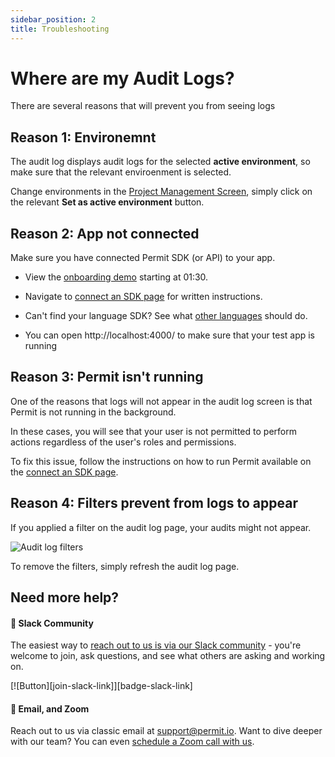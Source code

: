 ```yaml
---
sidebar_position: 2
title: Troubleshooting
---
```


# Where are my Audit Logs?

There are several reasons that will prevent you from seeing logs

## Reason 1: Environemnt
The audit log displays audit logs for the selected **active environment**, so make sure that the relevant enviroenment is selected.

Change environments in the [Project Management Screen](https://app.permit.io/project-management), simply click on the relevant **Set as active environment** button.

<ReactPlayer controls url='../../video/impact-of-selected-env-on-audit.mp4' />

## Reason 2: App not connected
Make sure you have connected Permit SDK (or API) to your app.
* View the [onboarding demo](/tutorials/onboarding_demo) starting at 01:30.
* Navigate to [connect an SDK page](https://app.permit.io/get-started/connect-an-sdk) for written instructions.
* Can't find your language SDK? See what [other languages](/reference/SDKs/Other/other_instructions) should do.

* You can open http://localhost:4000/ to make sure that your test app is running

## Reason 3: Permit isn't running
One of the reasons that logs will not appear in the audit log screen is that Permit is not running in the background.

In these cases, you will see that your user is not permitted to perform actions regardless of the user's roles and permissions.

To fix this issue, follow the instructions on how to run Permit available on the [connect an SDK page](https://app.permit.io/get-started/connect-an-sdk).

## Reason 4: Filters prevent from logs to appear

If you applied a filter on the audit log page, your audits might not appear. 

![Audit log filters](/img/screenshots/audit-log-filters.png)

To remove the filters, simply refresh the audit log page.

## Need more help?

#### 💬 Slack Community

The easiest way to [reach out to us is via our Slack community](https://bit.ly/permit-slack) - you're welcome to join, ask questions, and see what others are asking and working on.

[![Button][join-slack-link]][badge-slack-link]


#### 📧 Email, and Zoom

Reach out to us via classic email at [support@permit.io](mailto:support@permit.io).
Want to dive deeper with our team? You can even [schedule a Zoom call with us](https://calendly.com/permitio/meeting).
